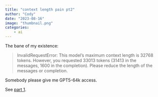 ```yaml
---
title: "context length pain pt2"
author: "Cody"
date: "2023-08-16"
image: "thumbnail.png"
categories: 
    - ai
---
```


The bane of my existence:

> InvalidRequestError: This model's maximum context length is 32768 tokens. However, you requested 33013 tokens (31413 in the messages, 1600 in the completion). Please reduce the length of the messages or completion.

Somebody please give me GPT5-64k access.

See [part 1](/posts/context-length-pain).

